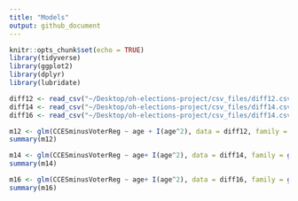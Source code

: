 ```yaml
---
title: "Models"
output: github_document
---
```


```r
knitr::opts_chunk$set(echo = TRUE)
library(tidyverse)
library(ggplot2)
library(dplyr)
library(lubridate)
```

```r
diff12 <- read_csv("~/Desktop/oh-elections-project/csv_files/diff12.csv")
diff14 <- read_csv("~/Desktop/oh-elections-project/csv_files/diff14.csv")
diff16 <- read_csv("~/Desktop/oh-elections-project/csv_files/diff14.csv")
```

```r
m12 <- glm(CCESminusVoterReg ~ age + I(age^2), data = diff12, family = gaussian())
summary(m12)
```

```r
m14 <- glm(CCESminusVoterReg ~ age+ I(age^2), data = diff14, family = gaussian())
summary(m14)
```

```r
m16 <- glm(CCESminusVoterReg ~ age+ I(age^2), data = diff16, family = gaussian())
summary(m16)
```

